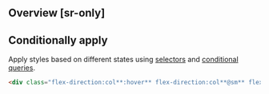 ## Overview [sr-only]
<Overview/>

## Conditionally apply
Apply styles based on different states using [selectors](/docs/state-selectors) and [conditional queries](/docs/conditional-queries).
```html
<div class="flex-direction:col**:hover** flex-direction:col**@sm** flex-direction:col**@dark** flex-direction:col**@print**">…</div>
```

